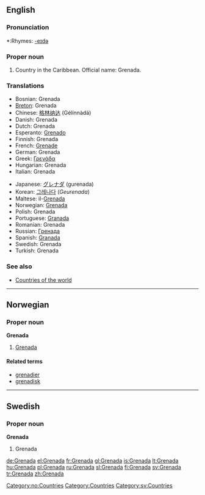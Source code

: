 ==English==
{{wikipedia}}

===Pronunciation===
*:Rhymes: [[Rhymes:English:-eɪdə|-eɪdə]]

===Proper noun===
{{en-proper noun}}

# Country in the Caribbean. Official name: Grenada.

===Translations===
{{rfc-level|Translations at L3+ (AutoFormat would have corrected level of Translations)}}
{{top}}
*Bosnian: Grenada {{f}}
*[[Breton]]: Grenada
*Chinese: [[格林纳达]] (Gélínnàdá)
*Danish: Grenada
*Dutch: Grenada
*Esperanto: [[Grenado]]
*Finnish: Grenada
*French: [[Grenade]]
*German: Grenada
*Greek: [[Γρενάδα]]
*Hungarian: Grenada
*Italian: Grenada
{{mid}}
*Japanese: [[グレナダ]] (gurenada)
*Korean: [[그레나다]] (''Geurenada'')
*Maltese: il-[[Grenada]]
*Norwegian: [[#Norwegian|Grenada]]
*Polish: Grenada
*Portuguese: [[Granada]]
*Romanian: Grenada {{f}}
*Russian: [[Гренада]]
*Spanish: [[Granada]]
*Swedish: Grenada
*Turkish: Grenada
{{bottom}}

===See also===
* [[Countries of the world]]

----

==Norwegian==

===Proper noun===
'''Grenada'''

# [[#English|Grenada]]

====Related terms====
*[[grenadier]]
*[[grenadisk]]

[[Category:no:Countries]]

----

==Swedish==

===Proper noun===
'''Grenada'''

# Grenada

[[Category:Countries]]
[[Category:sv:Countries]]

[[de:Grenada]]
[[el:Grenada]]
[[fr:Grenada]]
[[gl:Grenada]]
[[is:Grenada]]
[[lt:Grenada]]
[[hu:Grenada]]
[[pl:Grenada]]
[[ru:Grenada]]
[[sl:Grenada]]
[[fi:Grenada]]
[[sv:Grenada]]
[[tr:Grenada]]
[[zh:Grenada]]